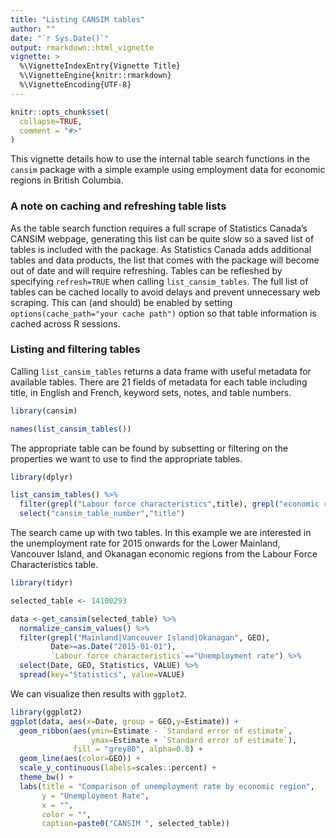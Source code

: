 ```yaml
---
title: "Listing CANSIM tables"
author: ""
date: "`r Sys.Date()`"
output: rmarkdown::html_vignette
vignette: >
  %\VignetteIndexEntry{Vignette Title}
  %\VignetteEngine{knitr::rmarkdown}
  %\VignetteEncoding{UTF-8}
---
```


```r
knitr::opts_chunk$set(
  collapse=TRUE,
  comment = "#>"
)
```

This vignette details how to use the internal table search functions in the `cansim` package with a simple example using employment data for economic regions in British Columbia. 

### A note on caching and refreshing table lists

As the table search function requires a full scrape of Statistics Canada's CANSIM webpage, generating this list can be quite slow so a saved list of tables is included with the package. As Statistics Canada adds additional tables and data products, the list that comes with the package will become out of date and will require refreshing. Tables can be refleshed by specifying `refresh=TRUE` when calling `list_cansim_tables`. The full list of tables can be cached locally to avoid delays and prevent unnecessary web scraping. This can (and should) be enabled by setting `options(cache_path="your cache path")` option so that table information is cached across R sessions.

### Listing and filtering tables

Calling `list_cansim_tables` returns a data frame with useful metadata for available tables. There are 21 fields of metadata for each table including title, in English and French, keyword sets, notes, and table numbers. 
```r
library(cansim)

names(list_cansim_tables())
```
The appropriate table can be found by subsetting or filtering on the properties we want to use to find the appropriate tables. 

```r
library(dplyr)

list_cansim_tables() %>% 
  filter(grepl("Labour force characteristics",title), grepl("economic region",title)) %>% 
  select("cansim_table_number","title")
```

The search came up with two tables. In this example we are interested in the unemployment rate for 2015 onwards for the Lower Mainland, Vancouver Island, and Okanagan economic regions from the Labour Force Characteristics table. 
```r
library(tidyr)

selected_table <- 14100293

data <-get_cansim(selected_table) %>% 
  normalize_cansim_values() %>%
  filter(grepl("Mainland|Vancouver Island|Okanagan", GEO),
         Date>=as.Date("2015-01-01"),
         `Labour force characteristics`=="Unemployment rate") %>%
  select(Date, GEO, Statistics, VALUE) %>%
  spread(key="Statistics", value=VALUE)
```

We can visualize then results with `ggplot2`. 
```r
library(ggplot2)
ggplot(data, aes(x=Date, group = GEO,y=Estimate)) +
  geom_ribbon(aes(ymin=Estimate - `Standard error of estimate`,
                  ymax=Estimate + `Standard error of estimate`),
              fill = "grey80", alpha=0.8) +
  geom_line(aes(color=GEO)) +
  scale_y_continuous(labels=scales::percent) +
  theme_bw() + 
  labs(title = "Comparison of unemployment rate by economic region",
       y = "Unemployment Rate", 
       x = "", 
       color = "",
       caption=paste0("CANSIM ", selected_table))
```


